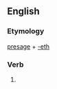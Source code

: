==English==

===Etymology===
[[presage]] + [[-eth]]

===Verb===
{{en-verb form}}

# {{archaic third-person singular of|presage}}